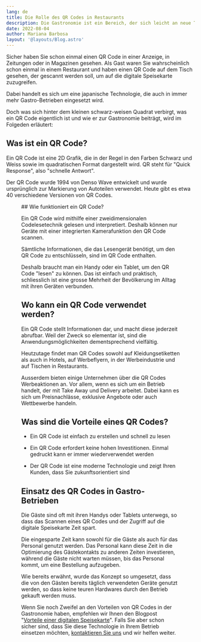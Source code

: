 ```yaml
---
lang: de
title: Die Rolle des QR Codes in Restaurants
description: Die Gastronomie ist ein Bereich, der sich leicht an neue Trends anpassen lässt, wie beispielsweise die Verwendung von QR Code in Restaurants. Mehr zu diesem Thema erfahren Sie in diesem Blogpost.
date: 2022-08-04
author: Mariana Barbosa
layout: '@layouts/Blog.astro'
---
```



Sicher haben Sie schon einmal einen QR Code in einer Anzeige, in Zeitungen oder in Magazinen gesehen. Als Gast waren Sie wahrscheinlich schon einmal in einem Restaurant und haben einen QR Code auf dem Tisch gesehen, der gescannt werden soll, um auf die digitale Speisekarte zuzugreifen.

Dabei handelt es sich um eine japanische Technologie, die auch in immer mehr Gastro-Betrieben eingesetzt wird.

Doch was sich hinter dem kleinen schwarz-weisen Quadrat verbirgt, was ein QR Code eigentlich ist und wie er zur Gastronomie beiträgt, wird im Folgeden erläutert:

## Was ist ein QR Code?

Ein QR Code ist eine 2D Grafik, die in der Regel in den Farben Schwarz und Weiss
sowie im quadratischen Format dargestellt wird. QR steht für "Quick Response",
also "schnelle Antwort".

Der QR Code wurde 1994 von Denso Wave entwickelt und wurde ursprünglich zur
Markierung von Autoteilen verwendet. Heute gibt es etwa 40 verschiedene
Versionen von QR Codes.

<Figure
  src={import('./qr-code.jpg')}
  caption="QR-Code steht auf einem Tisch, um die Speisekarte zu öffnen."
  size="article"
/>
## Wie funktioniert ein QR Code?

Ein QR Code wird mithilfe einer zweidimensionalen Codelesetechnik gelesen und
interpretiert. Deshalb können nur Geräte mit einer integrierten Kamerafunktion
den QR Code scannen.

Sämtliche Informationen, die das Lesengerät benötigt, um den QR Code zu
entschlüsseln, sind im QR Code enthalten.

Deshalb braucht man ein Handy oder ein Tablet, um den QR Code "lesen" zu können. Das ist einfach und praktisch, schliesslich ist eine grosse Mehrheit der Bevölkerung im Alltag mit ihren Geräten verbunden. 

## Wo kann ein QR Code verwendet werden?

Ein QR Code stellt Informationen dar, und macht diese jederzeit abrufbar. Weil
der Zweck so elementar ist, sind die Anwendungsmöglichkeiten dementsprechend
vielfältig.

Heutzutage findet man QR Codes sowohl auf Kleidungsetiketten als auch in Hotels,
auf Werbeflyern, in der Werbeindustrie und auf Tischen in Restaurants.

Ausserdem bieten einige Unternehmen über die QR Codes Werbeaktionen an. Vor allem, wenn es sich um ein Betrieb handelt, der mit Take Away und Delivery arbeitet. Dabei
kann es sich um Preisnachlässe, exklusive Angebote oder auch Wettbewerbe handeln.

## Was sind die Vorteile eines QR Codes?

- Ein QR Code ist einfach zu erstellen und schnell zu lesen

- Ein QR Code erfordert keine hohen Investitionen. Einmal gedruckt kann er immer
  wiederverwendet werden

- Der QR Code ist eine moderne Technologie und zeigt Ihren Kunden, dass Sie
  zukunftsorientiert sind

## Einsatz des QR Codes in Gastro-Betrieben

Die Gäste sind oft mit ihren Handys oder Tablets unterwegs, so dass das Scannen eines QR Codes und der Zugriff auf die digitale Speisekarte Zeit spart.

Die eingesparte Zeit kann sowohl für die Gäste als auch für das Personal genutzt werden. Das Personal kann diese Zeit in die Optimierung des Gästekontakts zu anderen Zeiten investieren, während die Gäste nicht warten müssen, bis das Personal kommt, um eine Bestellung aufzugeben.

Wie bereits erwähnt, wurde das Konzept so umgesetzt, dass die von den Gästen bereits täglich verwendeten Geräte genutzt werden, so dass keine teuren Hardwares durch den Betrieb gekauft werden muss.

Wenn Sie noch Zweifel an den Vorteilen von QR Codes in der Gastronomie haben, empfehlen wir Ihnen den Blogpost "[Vorteile einer digitalen Speisekarte](../vorteile-von-digitalen-speisekarten/)". Falls Sie aber schon sicher sind, dass Sie diese Technologie in Ihrem Betrieb einsetzen möchten, [kontaktieren Sie uns](/de/kontakt) und wir helfen weiter.